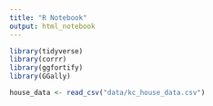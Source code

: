 ```yaml
---
title: "R Notebook"
output: html_notebook
---
```


```r
library(tidyverse)
library(corrr)
library(ggfortify)
library(GGally)
```



```r
house_data <- read_csv("data/kc_house_data.csv")
```

